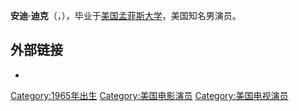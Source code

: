 {{blpunsourced|time=2014-04-29T05:31:10+00:00}}
{{expand|time=2014-4-26}}
{{艺人<!--导演、男演员、女演员、男歌手、女歌手、节目主持-->
| 图片     = Andy Dick 2012 Shankbone.JPG
| 图片简介 = 安迪·迪克
| 姓名     = 安迪·迪克
| 类型     = 男演员
| 原名     = 
| 英文名   = {{lang|en|Andy Dick}}
| 綽號     = 
| 国籍     = {{USA}}
| 民族     = 美国白人
| 出生日期 = {{birth date|1965|12|21}}
| 出生地点 = 
| 逝世日期 = 
| 逝世地点 = 
| 职业     = 演员
| 语言     = [[英语|英语]]
| 教育程度 = 美国孟菲斯大学
| 宗教信仰 = 基督教
| 配偶     = <!--  {{marriage|姓名||}}  -->
| 儿女     = 
| 父母     = 
| 活跃年代 = 1984年—
| 代表作   = 《侏罗纪公园3》
| 经纪公司 = 
| 奖项     =  <!--  {{Awards|award= |year= |title= }} -->
| 网站     = <!-- {{URL|www.example.com}} -->
| IMDb     = 
}}
'''安迪·迪克'''（{{lang-en|'''Andy Dick'''}}，{{bd|1965年|12月21日|catIdx=J}}），毕业于[[美国孟菲斯大学|美国孟菲斯大学]]，美国知名男演员。

==外部链接==
{{commons|Andy Dick}}
* {{IMDb name|4873}}

{{Authority control}}
{{DEFAULTSORT:Dick, Andy}}

[[Category:1965年出生|Category:1965年出生]]
[[Category:美国电影演员|Category:美国电影演员]]
[[Category:美国电视演员|Category:美国电视演员]]